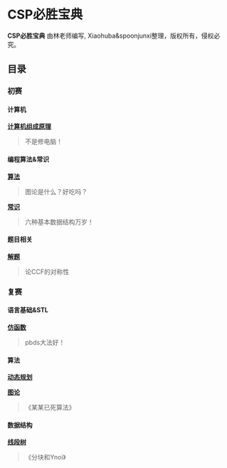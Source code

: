 
# CSP必胜宝典

**CSP必胜宝典** 由林老师编写, Xiaohuba&spoonjunxi整理，版权所有，侵权必究。

## 目录
### 初赛
#### 计算机
[**计算机组成原理**](/exam/computer)

> 不是修电脑！
#### 编程算法&常识
[**算法**](/exam/algorithm)

> 图论是什么？好吃吗？

[**常识**](/exam/common)

> 六种基本数据结构万岁！
#### 题目相关
[**解题**](/exam/skills)

> 论CCF的对称性
### 复赛
#### 语言基础&STL
[**仿函数**](/code/functor)

> pbds大法好！
#### 算法
[**动态规划**](/code/dp)

[**图论**](/code/graph)

> 《某某已死算法》
#### 数据结构
[**线段树**](/code/segtree)

> 《分块和Ynoi》
